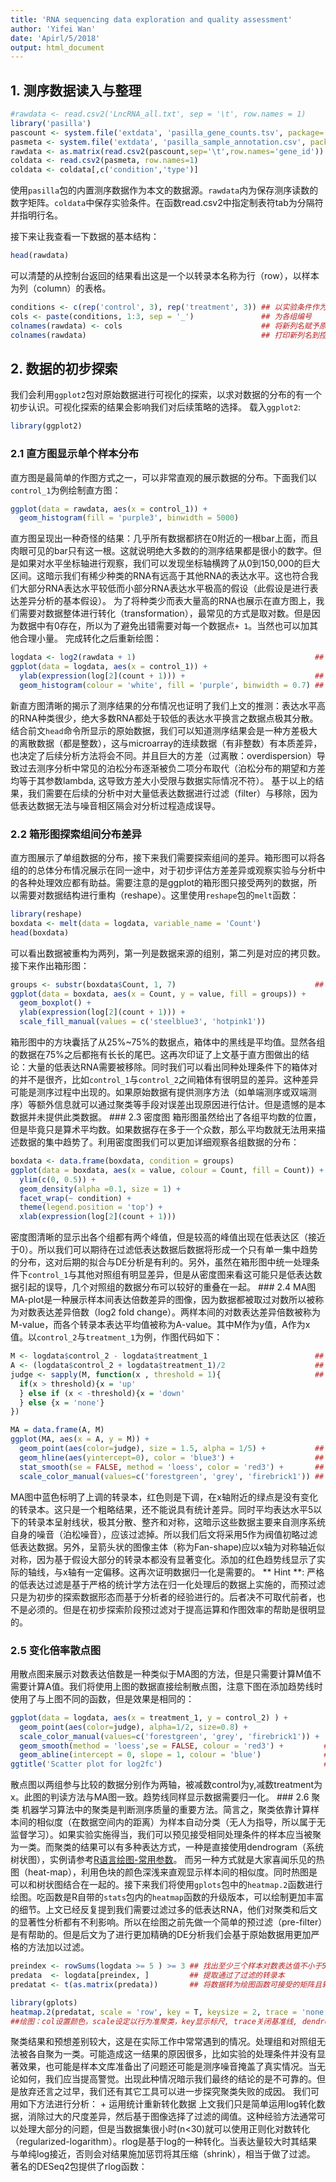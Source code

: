 ```yaml
---
title: 'RNA sequencing data exploration and quality assessment'
author: 'Yifei Wan'
date: 'Apirl/5/2018'
output: html_document
---
```


## 1. 测序数据读入与整理

```r
#rawdata <- read.csv2('LncRNA_all.txt', sep = '\t', row.names = 1) 
library('pasilla')
pascount <- system.file('extdata', 'pasilla_gene_counts.tsv', package='pasilla', mustWork=TRUE)
pasmeta <- system.file('extdata', 'pasilla_sample_annotation.csv', package='pasilla', mustWork=TRUE)
rawdata <- as.matrix(read.csv2(pascount,sep='\t',row.names='gene_id'))
coldata <- read.csv2(pasmeta, row.names=1)
coldata <- coldata[,c('condition','type')]
```
  使用`pasilla`包的内置测序数据作为本文的数据源。`rawdata`内为保存测序读数的数字矩阵。`coldata`中保存实验条件。在函数read.csv2中指定制表符tab为分隔符并指明行名。

接下来让我查看一下数据的基本结构：

```r
head(rawdata)
```
  可以清楚的从控制台返回的结果看出这是一个以转录本名称为行（row），以样本为列（column）的表格。

```r
conditions <- c(rep('control', 3), rep('treatment', 3)) ## 以实验条件作为列名
cols <- paste(conditions, 1:3, sep = '_')               ## 为各组编号
colnames(rawdata) <- cols                               ## 将新列名赋予原始表格
colnames(rawdata)                                       ## 打印新列名到控制台
```
    
## 2. 数据的初步探索
  我们会利用`ggplot2`包对原始数据进行可视化的探索，以求对数据的分布的有一个初步认识。可视化探索的结果会影响我们对后续策略的选择。
  载入`ggplot2`:
```r
library(ggplot2)
```

### 2.1 直方图显示单个样本分布
  直方图是最简单的作图方式之一，可以非常直观的展示数据的分布。下面我们以`control_1`为例绘制直方图：
```r
ggplot(data = rawdata, aes(x = control_1)) + 
  geom_histogram(fill = 'purple3', binwidth = 5000)
```
  
  直方图呈现出一种奇怪的结果：几乎所有数据都挤在0附近的一根bar上面，而且肉眼可见的bar只有这一根。这就说明绝大多数的的测序结果都是很小的数字。但是如果对水平坐标轴进行观察，我们可以发现坐标轴横跨了从0到150,000的巨大区间。这暗示我们有稀少种类的RNA有远高于其他RNA的表达水平。这也符合我们大部分RNA表达水平较低而小部分RNA表达水平极高的假设（此假设是进行表达差异分析的基本假设）。
  为了将种类少而表大量高的RNA也展示在直方图上，我们需要对数据整体进行转化（transformation），最常见的方式是取对数。但是因为数据中有0存在，所以为了避免出错需要对每一个数据点` + 1`。当然也可以加其他合理小量。
    完成转化之后重新绘图：

```r
logdata <- log2(rawdata + 1)                                        ## 对原始数据取对数
ggplot(data = logdata, aes(x = control_1)) +
  ylab(expression(log[2](count + 1))) +                             ## 使用新y-lab
  geom_histogram(colour = 'white', fill = 'purple', binwidth = 0.7) ## 添加白色包线
```
  
  新直方图清晰的揭示了测序结果的分布情况也证明了我们上文的推测：表达水平高的RNA种类很少，绝大多数RNA都处于较低的表达水平换言之数据点极其分散。结合前文`head`命令所显示的原始数据，我们可以知道测序结果会是一种方差极大的离散数据（都是整数），这与microarray的连续数据（有非整数）有本质差异，也决定了后续分析方法将会不同。并且巨大的方差（过离散：overdispersion）导致过去测序分析中常见的泊松分布逐渐被负二项分布取代（泊松分布的期望和方差均等于其参数lambda, 这导致方差大小受限与数据实际情况不符）。
  基于以上的结果，我们需要在后续的分析中对大量低表达数据进行过滤（filter）与移除，因为低表达数据无法与噪音相区隔会对分析过程造成误导。
  
### 2.2 箱形图探索组间分布差异
  直方图展示了单组数据的分布，接下来我们需要探索组间的差异。箱形图可以将各组的的总体分布情况展示在同一途中，对于初步评估方差差异或观察实验与分析中的各种处理效应都有助益。需要注意的是ggplot的箱形图只接受两列的数据，所以需要对数据结构进行重构（reshape）。这里使用`reshape`包的`melt`函数：
```r
library(reshape)
boxdata <- melt(data = logdata, variable_name = 'Count')
head(boxdata)
```
  可以看出数据被重构为两列，第一列是数据来源的组别，第二列是对应的拷贝数。接下来作出箱形图：
```r
groups <- substr(boxdata$Count, 1, 7)                               ## 标记数据组别来源的标签：treatment没用完整拼写
ggplot(data = boxdata, aes(x = Count, y = value, fill = groups)) +
  geom_boxplot() +
  ylab(expression(log[2](count + 1))) +
  scale_fill_manual(values = c('steelblue3', 'hotpink1'))
```
  
  箱形图中的方块囊括了从25%~75%的数据点，箱体中的黑线是平均值。显然各组的数据在75%之后都拖有长长的尾巴。这再次印证了上文基于直方图做出的结论：大量的低表达RNA需要被移除。同时我们可以看出同种处理条件下的箱体对的并不是很齐，比如`control_1`与`control_2`之间箱体有很明显的差异。这种差异可能是测序过程中出现的。如果原始数据有提供测序方法（如单端测序或双端测序）等额外信息就可以通过聚类等手段对误差出现原因进行估计。但是遗憾的是本数据并未提供此类数据。
### 2.3 密度图
  箱形图虽然给出了各组平均数的位置，但是毕竟只是算术平均数。如果数据存在多于一个众数，那么平均数就无法用来描述数据的集中趋势了。利用密度图我们可以更加详细观察各组数据的分布：
```r
boxdata <- data.frame(boxdata, condition = groups)                       ## 添加一列，将数据分为对照与处理两类
ggplot(data = boxdata, aes(x = value, colour = Count, fill = Count)) +   ## 以带序号的组名为准填充颜色和勾线
  ylim(c(0, 0.5)) +                                                      
  geom_density(alpha =0.1, size = 1) +                                   ## 参数alpha设置图像透明度，size设置勾线粗细
  facet_wrap(~ condition) +                                              ## 以刚才添加的分类为准分割图像为两框
  theme(legend.position = 'top') +                                       ## 设置图注的位置
  xlab(expression(log[2](count + 1)))                                    ## 设置x轴标注
```
  
  密度图清晰的显示出各个组都有两个峰值，但是较高的峰值出现在低表达区（接近于0）。所以我们可以期待在过滤低表达数据后数据将形成一个只有单一集中趋势的分布，这对后期的拟合与DE分析是有利的。另外，虽然在箱形图中统一处理条件下`control_1`与其他对照组有明显差异，但是从密度图来看这可能只是低表达数据引起的误导，几个对照组的数据分布可以较好的重叠在一起。
### 2.4 MA图
  MA-plot是一种展示样本间表达倍数差异的图像，因为数据都被取过对数所以被称为对数表达差异倍数（log2 fold change）。两样本间的对数表达差异倍数被称为M-value，而各个转录本表达平均值被称为A-value。其中M作为y值，A作为x值。以`control_2`与`treatment_1`为例，作图代码如下：
```r
M <- logdata$control_2 - logdata$treatment_1                        ## 计算对数表达差异倍数M-value
A <- (logdata$control_2 + logdata$treatment_1)/2                    ## 计算表达平均值
judge <- sapply(M, function(x , threshold = 1){                     ## 以±1为界根据表达上调或下调为表达差异分类为：up, down, none
  if(x > threshold){x = 'up'
  } else if (x < -threshold){x = 'down'
  } else {x = 'none'}
})

MA = data.frame(A, M)
ggplot(MA, aes(x = A, y = M)) +                                     
  geom_point(aes(color=judge), size = 1.5, alpha = 1/5) +           ## 利用judge为数据点分类
  geom_hline(aes(yintercept=0), color = 'blue3') +                  ## 添加水平线
  stat_smooth(se = FALSE, method = 'loess', color = 'red3') +       ## 添加趋势线（采用局部加权回归loess）
  scale_color_manual(values=c('forestgreen', 'grey', 'firebrick1')) ## 根据分类为数据点配色
```
  
  MA图中蓝色标明了上调的转录本，红色则是下调，在x轴附近的绿点是没有变化的转录本。这只是一个粗略结果，还不能说具有统计差异。同时平均表达水平5以下的转录本呈射线状，极其分散、整齐和对称，这暗示这些数据主要来自测序系统自身的噪音（泊松噪音），应该过滤掉。所以我们后文将采用5作为阀值初略过滤低表达数据。另外，呈箭头状的图像主体（称为Fan-shape)应以x轴为对称轴近似对称，因为基于假设大部分的转录本都没有显著变化。添加的红色趋势线显示了实际的轴线，与x轴有一定偏移。这再次证明数据归一化是需要的。
** Hint **:
严格的低表达过滤是基于严格的统计学方法在归一化处理后的数据上实施的，而预过滤只是为初步的探索数据形态而基于分析者的经验进行的。后者决不可取代前者，也不是必须的。但是在初步探索阶段预过滤对于提高运算和作图效率的帮助是很明显的。
  
### 2.5 变化倍率散点图
  用散点图来展示对数表达倍数是一种类似于MA图的方法，但是只需要计算M值不需要计算A值。我们将使用上图的数据直接绘制散点图，注意下图在添加趋势线时使用了与上图不同的函数，但是效果是相同的：
```r
ggplot(data = logdata, aes(x = treatment_1, y = control_2) ) + 
  geom_point(aes(color=judge), alpha=1/2, size=0.8) + 
  scale_color_manual(values=c('forestgreen', 'grey', 'firebrick1')) + 
  geom_smooth(method = 'loess',se = FALSE, colour = 'red3') +         ## 添加趋势线
  geom_abline(intercept = 0, slope = 1, colour = 'blue')              ## 添加对角线
ggtitle('Scatter plot for log2fc')                                    ## 添加图片标题
```
  
  散点图以两组参与比较的数据分别作为两轴，被减数control为y,减数treatment为x。此图的判读方法与MA图一致。趋势线同样显示数据需要归一化。
### 2.6 聚类
  机器学习算法中的聚类是判断测序质量的重要方法。简言之，聚类依靠计算样本间的相似度（在数据空间内的距离）为样本自动分类（无人为指导，所以属于无监督学习）。如果实验实施得当，我们可以预见接受相同处理条件的样本应当被聚为一类。而聚类的结果可以有多种表达方式，一种是直接使用dendrogram（系统树状图），实例请参考[R语言绘图-常用参数](http://www.bioengx.com/2018/04/04/r%e8%af%ad%e8%a8%80%e7%bb%98%e5%9b%be-%e5%b8%b8%e7%94%a8%e5%8f%82%e6%95%b0/)。
  而另一种方式就是大家喜闻乐见的热图（heat-map），利用色块的颜色深浅来直观显示样本间的相似度。同时热图是可以和树状图结合在一起的。接下来我们将使用`gplots`包中的`heatmap.2`函数进行绘图。吃函数是R自带的`stats`包内的`heatmap`函数的升级版本，可以绘制更加丰富的细节。上文已经反复提到我们需要过滤过多的低表达RNA，他们对聚类和后文的显著性分析都有不利影响。所以在绘图之前先做一个简单的预过滤（pre-filter）是有帮助的。但是后文为了进行更加精确的DE分析我们会基于原始数据用更加严格的方法加以过滤。
```r
preindex <- rowSums(logdata >= 5 ) >= 3 ## 找出至少三个样本对数表达值不小于5的转录本在数据中的行号
predata  <- logdata[preindex, ]         ## 提取通过了过滤的转录本
predatat <- t(as.matrix(predata))       ## 将数据转为绘图函数可接受的矩阵且转置。热图是以行为样本与测序数据结构不同，所以需转置 

library(gplots)                                               
heatmap.2(predatat, scale = 'row', key = T, keysize = 2, trace = 'none', dendrogram = 'row', cexRow=0.8, cexCol = 0.8, labCol = F, main = 'Cluster of samples')
##绘图：col设置颜色，scale设定以行为准聚类，key显示标尺, trace关闭基准线, dendrogram为样品添加树状图
```
  
  聚类结果和预想差别较大，这是在实际工作中常常遇到的情况。处理组和对照组无法被各自聚为一类。可能造成这一结果的原因很多，比如实验的处理条件并没有显著效果，也可能是样本文库准备出了问题还可能是测序噪音掩盖了真实情况。当无论如何，我们应当提高警觉。出现此种情况暗示我们最终的结论的是不可靠的。但是放弃还言之过早，我们还有其它工具可以进一步探究聚类失败的成因。
  我们可用如下方法进行分析：
+ 运用统计重新转化数据
  上文我们只是简单运用log转化数据，消除过大的尺度差异，然后基于图像选择了过滤的阈值。这种经验方法通常可以处理大部分的问题，但是当数据集很小时(n<30)就可以使用正则化对数转化（regularized-logarithm）。rlog是基于log的一种转化。当表达量较大时其结果与单纯log接近，否则会对结果施加惩罚将其压缩（shrink），相当于做了过滤。
  著名的DESeq2包提供了rlog函数：
```r

```
  
  